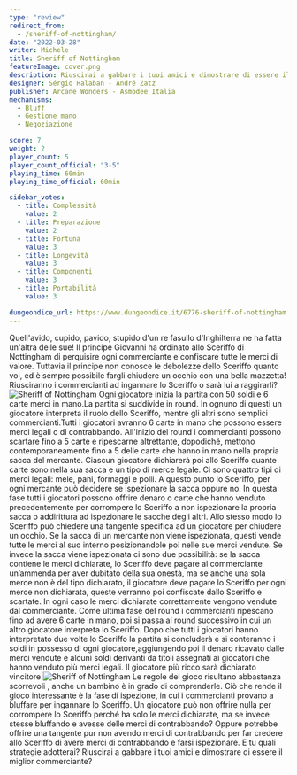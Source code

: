 ```yaml
---
type: "review"
redirect_from:
  - /sheriff-of-nottingham/
date: "2022-03-28"
writer: Michele
title: Sheriff of Nottingham
featureImage: cover.png
description: Riuscirai a gabbare i tuoi amici e dimostrare di essere il miglior commerciante?
designer: Sérgio Halaban - André Zatz
publisher: Arcane Wonders - Asmodee Italia
mechanisms:
  - Bluff
  - Gestione mano
  - Negoziazione

score: 7
weight: 2
player_count: 5
player_count_official: "3-5"
playing_time: 60min
playing_time_official: 60min

sidebar_votes:
  - title: Complessità
    value: 2
  - title: Preparazione
    value: 2
  - title: Fortuna
    value: 3
  - title: Longevità
    value: 3
  - title: Componenti
    value: 3
  - title: Portabilità
    value: 3

dungeondice_url: https://www.dungeondice.it/6776-sheriff-of-nottingham.html
---
```


<Setting>
  Quell'avido, cupido, pavido, stupido d'un re fasullo d'Inghilterra ne ha fatta
  un'altra delle sue! Il principe Giovanni ha ordinato allo Sceriffo di
  Nottingham di perquisire ogni commerciante e confiscare tutte le merci di
  valore. Tuttavia il principe non conosce le debolezze dello Sceriffo quanto
  voi, ed è sempre possibile fargli chiudere un occhio con una bella mazzetta!
  Riusciranno i commercianti ad ingannare lo Sceriffo o sarà lui a raggirarli?
</Setting>

<img src="./game1.jpg" alt="Sheriff of Nottingham" />

<Rules>
  Ogni giocatore inizia la partita con 50 soldi e 6 carte merci in mano.La
  partita si suddivide in round. In ognuno di questi un giocatore interpreta il
  ruolo dello Sceriffo, mentre gli altri sono semplici commercianti.Tutti i
  giocatori avranno 6 carte in mano che possono essere merci legali o di
  contrabbando. All'inizio del round i commercianti possono scartare fino a 5
  carte e ripescarne altrettante, dopodiché, mettono contemporaneamente fino a 5
  delle carte che hanno in mano nella propria sacca del mercante. Ciascun
  giocatore dichiarerà poi allo Sceriffo quante carte sono nella sua sacca e un
  tipo di merce legale. Ci sono quattro tipi di merci legali: mele, pani,
  formaggi e polli. A questo punto lo Sceriffo, per ogni mercante può decidere
  se ispezionare la sacca oppure no. In questa fase tutti i giocatori possono
  offrire denaro o carte che hanno venduto precedentemente per corrompere lo
  Sceriffo a non ispezionare la propria sacca o addirittura ad ispezionare le
  sacche degli altri. Allo stesso modo lo Sceriffo può chiedere una tangente
  specifica ad un giocatore per chiudere un occhio. Se la sacca di un mercante
  non viene ispezionata, questi vende tutte le merci al suo interno
  posizionandole poi nelle sue merci vendute. Se invece la sacca viene
  ispezionata ci sono due possibilità: se la sacca contiene le merci dichiarate,
  lo Sceriffo deve pagare al commerciante un’ammenda per aver dubitato della sua
  onestà, ma se anche una sola merce non è del tipo dichiarato, il giocatore
  deve pagare lo Sceriffo per ogni merce non dichiarata, queste verranno poi
  confiscate dallo Sceriffo e scartate. In ogni caso le merci dichiarate
  correttamente vengono vendute dal commerciante. Come ultima fase del round i
  commercianti ripescano fino ad avere 6 carte in mano, poi si passa al round
  successivo in cui un altro giocatore interpreta lo Sceriffo. Dopo che tutti i
  giocatori hanno interpretato due volte lo Sceriffo la partita si concluderà e
  si conteranno i soldi in possesso di ogni giocatore,aggiungendo poi il denaro
  ricavato dalle merci vendute e alcuni soldi derivanti da titoli assegnati ai
  giocatori che hanno venduto più merci legali. Il giocatore più ricco sarà
  dichiarato vincitore
</Rules>

<img src="./game2.jpg" alt="Sheriff of Nottingham" />

<Feedback>
  Le regole del gioco risultano abbastanza scorrevoli , anche un bambino è in
  grado di comprenderle. Ciò che rende il gioco interessante è la fase di
  ispezione, in cui i commercianti provano a bluffare per ingannare lo Sceriffo.
  Un giocatore può non offrire nulla per corrompere lo Sceriffo perché ha solo
  le merci dichiarate, ma se invece stesse bluffando e avesse delle merci di
  contrabbando? Oppure potrebbe offrire una tangente pur non avendo merci di
  contrabbando per far credere allo Sceriffo di avere merci di contrabbando e
  farsi ispezionare. E tu quali strategie adotterai? Riuscirai a gabbare i tuoi
  amici e dimostrare di essere il miglior commerciante?
</Feedback>

<Instagram id="CbpSZYdjYF2" />
